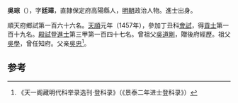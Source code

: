 '''吳琮'''（{{bd|1435年||？}}），字'''廷璋'''，直隸保定府高陽縣人，[[明朝|明朝]]政治人物。進士出身。

順天府鄉試第一百六十六名。[[天顺_(明朝)|天順]]元年（1457年），參加丁丑科[[會試|會試]]，得[[貢士|貢士]]第一百十九名。[[殿試|殿試]]登[[進士|進士]]第三甲第一百四十七名。曾祖父[[吳道剛|吳道剛]]，贈後府經歷。祖父[[吳學|吳學]]，曾任知府。父亲[[吳忠|吳忠]]<ref>《天一阁藏明代科举录选刊·登科录》（《景泰二年进士登科录》）</ref>。

==参考==
{{reflist}}

{{天順元年丁丑科殿試金榜}}


{{明朝人物小作品}}
